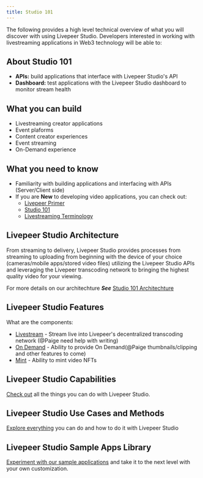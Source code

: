 ```yaml
---
title: Studio 101
---
```


The following provides a high level technical overview of what you will discover with using Livepeer Studio. Developers interested in working with livestreaming applications in Web3 technology will be able to:

## About Studio 101

- **APIs:** build applications that interface with Livepeer Studio's API
- **Dashboard:** test applications with the Livepeer Studio dashboard to monitor stream health

## What you can build

- Livestreaming creator applications
- Event plaforms
- Content creator experiences
- Event streaming
- On-Demand experience

## What you need to know

- Familiarity with building applications and interfacing with APIs (Server/Client side)
- If you are **New** to developing video applications, you can check out:
  - [Livepeer Primer](https://livepeer.org/primer)
  - [Studio 101](/studio101)
  - [Livestreaming Terminology](/terminology)

## Livepeer Studio Architecture

From streaming to delivery, Livepeer Studio provides processes from streaming to uploading from beginning with the device of your choice (cameras/mobile apps/stored video files) utilizing the Livepeer Studio APIs and leveraging the Livepeer transcoding network to bringing the highest quality video for your viewing.

For more details on our architechture ***See*** [Studio 101 Architechture](/studio101/architecture)

## Livepeer Studio Features

What are the components:

- [Livestream](/studio101/livestream/livestream101) - Stream live into Livepeer's decentralized transcoding network (@Paige need help with writing)
- [On Demand](/studio101/upload/upload101) - Ability to provide On Demand(@Paige thumbnails/clipping and other features to come)
- [Mint](/studio101/mint/mint101) - Ability to mint video NFTs

## Livepeer Studio Capabilities

[Check out](/studio101/features) all the things you can do with Livepeer Studio.

## Livepeer Studio Use Cases and Methods

[Explore everything](/studio101/usecases-methods) you can do and how to do it with Livepeer Studio

## Livepeer Studio Sample Apps Library

[Experiment with our sample applications](/studio101/sampleapps101) and take it to the next level with your own customization.